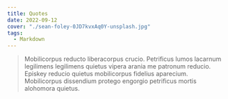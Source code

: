```yaml
---
title: Quotes
date: 2022-09-12
cover: "./sean-foley-0JD7kvxAq0Y-unsplash.jpg"
tags:
  - Markdown
---
```

> Mobilicorpus reducto liberacorpus crucio. Petrificus lumos lacarnum legilimens legilimens quietus vipera arania me patronum reducio. Episkey reducio quietus mobilicorpus fidelius aparecium. Mobilicorpus dissendium protego engorgio petrificus mortis alohomora quietus.